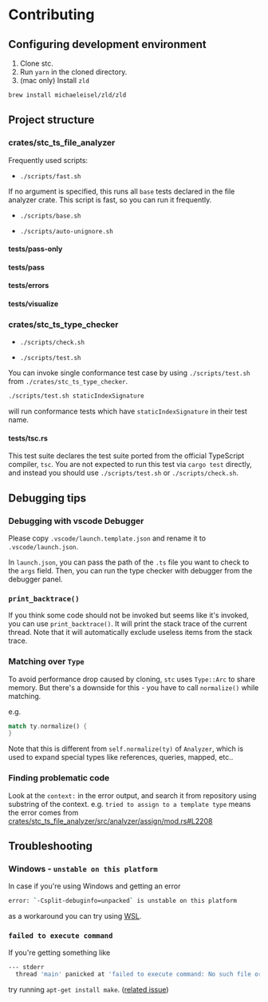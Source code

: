 # Contributing

## Configuring development environment

1. Clone stc.
2. Run `yarn` in the cloned directory.
3. (mac only) Install `zld`

```sh
brew install michaeleisel/zld/zld
```

## Project structure

### crates/stc_ts_file_analyzer

Frequently used scripts:

- `./scripts/fast.sh`

If no argument is specified, this runs all `base` tests declared in the file analyzer crate.
This script is fast, so you can run it frequently.

- `./scripts/base.sh`

- `./scripts/auto-unignore.sh`

#### tests/pass-only

#### tests/pass

#### tests/errors

#### tests/visualize

### crates/stc_ts_type_checker

- `./scripts/check.sh`

- `./scripts/test.sh`

You can invoke single conformance test case by using `./scripts/test.sh` from `./crates/stc_ts_type_checker`.

```bash
./scripts/test.sh staticIndexSignature
```

will run conformance tests which have `staticIndexSignature` in their test name.

#### tests/tsc.rs

This test suite declares the test suite ported from the official TypeScript compiler, `tsc`.
You are not expected to run this test via `cargo test` directly, and instead you should use `./scripts/test.sh` or `./scripts/check.sh`.

## Debugging tips

### Debugging with vscode Debugger

Please copy `.vscode/launch.template.json` and rename it to `.vscode/launch.json`.

In `launch.json`, you can pass the path of the `.ts` file you want to check to the `args` field.
Then, you can run the type checker with debugger from the debugger panel.

### `print_backtrace()`

If you think some code should not be invoked but seems like it's invoked, you can use `print_backtrace()`.
It will print the stack trace of the current thread.
Note that it will automatically exclude useless items from the stack trace.

### Matching over `Type`

To avoid performance drop caused by cloning, `stc` uses `Type::Arc` to share memory.
But there's a downside for this - you have to call `normalize()` while matching.

e.g.

```rust
match ty.normalize() {
}
```

Note that this is different from `self.normalize(ty)` of `Analyzer`, which is used to expand special types like references, queries, mapped, etc..

### Finding problematic code

Look at the `context:` in the error output, and search it from repository using substring of the context.
e.g. `tried to assign to a template type` means the error comes from [crates/stc_ts_file_analyzer/src/analyzer/assign/mod.rs#L2208](https://github.com/dudykr/stc/blob/1c73ce5fa87ec789ead108c5c6876e8089b1e5de/crates/stc_ts_file_analyzer/src/analyzer/assign/mod.rs#L2208)

## Troubleshooting

### Windows - `unstable on this platform`

In case if you're using Windows and getting an error

```sh
error: `-Csplit-debuginfo=unpacked` is unstable on this platform
```

as a workaround you can try using [WSL](https://learn.microsoft.com/en-us/windows/wsl/).

### `failed to execute command`

If you're getting something like

```sh
--- stderr
  thread 'main' panicked at 'failed to execute command: No such file or directory (os error 2)', /home/ubuntu/.cargo/registry/src/github.com-1ecc6299db9ec823/tikv-jemalloc-sys-0.5.2+5.3.0-patched/build.rs:326:19
```

try running `apt-get install make`. ([related issue](https://github.com/gnzlbg/jemallocator/issues/148#issuecomment-619373613))
